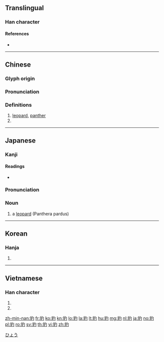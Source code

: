 {{character info/new}}
==Translingual==

===Han character===
{{Han char|rn=153|rad=豸|as=03|sn=10|four=27220|canj=BHPI|ids=⿰豸勺}}

====References====
* {{Han ref|kx=1199.390|dkj=36499|dj=1662.030|hdz=63908.060|uh=8C79|ud=35961|bh=B05C|bd=45148}}

----

==Chinese==
{{zh-forms}}

===Glyph origin===
{{Han etym}}

===Pronunciation===
{{zh-pron
|m=bào
|c=paau3,baau3
|mn=pà
|mc=y
|oc=y
|ma=
|cat=n,pn
}}

===Definitions===
{{zh-hanzi}}

# [[leopard]], [[panther]]
# {{surname|lang=zh}}

----

==Japanese==

===Kanji===
{{ja-kanji|grade=|rs=豸03}}

====Readings====
* {{ja-readings|kanon=[[ほう]] (hō)|goon=[[ひょう]] (hyō)}}

===Pronunciation===
{{wikipedia|lang=ja|ヒョウ}}
{{ja-kanjitab|ひょう|yomi=o}}
{{ja-pron|acc=a|y=go|ひょう}}

===Noun===
{{ja-noun|ひょう|ヒョウ|hhira=へう}}

# a [[leopard]] (Panthera pardus)

[[Category:ja:Panthers|ひょう]]

----

==Korean==
{{ko-hanjatab}}

===Hanja===
{{ko-hanja|hangeul=표|eumhun=표범 표|rv=pyo|mr=p'yo|y=phyo}}

# {{defn|lang=ko|sort=豸03}}

----

==Vietnamese==
{{vi-hantutab}}

===Han character===
{{vi-hantu|[[báo]], [[beo]], [[bươu]]|rs=豸03}}

# {{han tu form of|báo|[[spotted]] [[big cat]]}}
# {{Nom form of|beo|spotted big cat}}

[[zh-min-nan:豹]]
[[fr:豹]]
[[ko:豹]]
[[kn:豹]]
[[lo:豹]]
[[la:豹]]
[[lt:豹]]
[[hu:豹]]
[[mg:豹]]
[[nl:豹]]
[[ja:豹]]
[[no:豹]]
[[pl:豹]]
[[ro:豹]]
[[sv:豹]]
[[th:豹]]
[[vi:豹]]
[[zh:豹]]